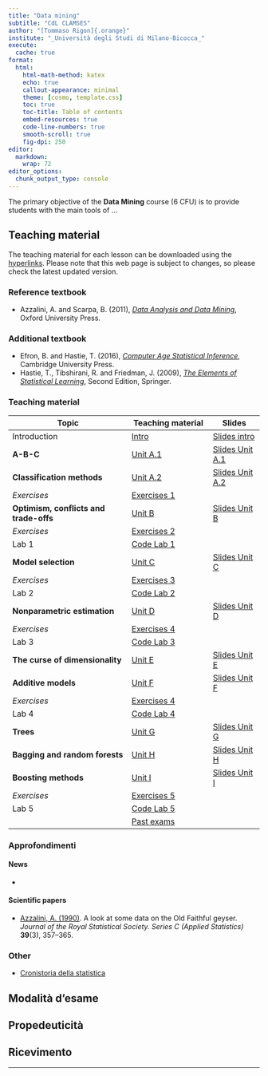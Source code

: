 ```yaml
---
title: "Data mining"
subtitle: "CdL CLAMSES"
author: "[Tommaso Rigon]{.orange}"
institute: "_Università degli Studi di Milano-Bicocca_"
execute:
  cache: true
format:
  html:
    html-math-method: katex
    echo: true
    callout-appearance: minimal
    theme: [cosmo, template.css]
    toc: true
    toc-title: Table of contents
    embed-resources: true
    code-line-numbers: true
    smooth-scroll: true
    fig-dpi: 250
editor: 
  markdown: 
    wrap: 72
editor_options: 
  chunk_output_type: console
---
```


The primary objective of the **Data Mining** course (6 CFU) is to
provide students with the main tools of ...

## Teaching material

The teaching material for each lesson can be downloaded using the
[hyperlinks](). Please note that this web page is subject to changes, so
please check the latest updated version.

### Reference textbook

-   Azzalini, A. and Scarpa, B. (2011), [*Data Analysis and Data Mining*](http://azzalini.stat.unipd.it/Book-DM/),
    Oxford University Press.

### Additional textbook

-   Efron, B. and Hastie, T. (2016), [*Computer Age Statistical Inference*](https://hastie.su.domains/CASI/), Cambridge University Press.
-   Hastie, T., Tibshirani, R. and Friedman, J. (2009), [*The Elements of Statistical Learning*](https://hastie.su.domains/ElemStatLearn/), Second Edition, Springer.

### Teaching material

| Topic                                  | Teaching material                | Slides                                      |
|--------------------------------|----------------------|--------------|
| Introduction                           | [Intro](slides/un_intro.html)    | [Slides intro](slides/un_intro_slides.html) |
| **A-B-C**                              | [Unit A.1](slides/un_A1.html)                     | [Slides Unit A.1](slides/un_A1_slides.html)                         |
| **Classification methods**             | [Unit A.2]()                     | [Slides Unit A.2]()                         |
| *Exercises*                            | [Exercises 1]()                  |                                             |
| **Optimism, conflicts and trade-offs** | [Unit B]()                       | [Slides Unit B]()                           |
| *Exercises*                            | [Exercises 2]()                  |                                             |
| Lab 1                                  | [Code Lab 1]()                   |                                             |
| **Model selection**                    | [Unit C]()                       | [Slides Unit C]()                           |
| *Exercises*                            | [Exercises 3]()                  |                                             |
| Lab 2                                  | [Code Lab 2]()                   |                                             |
| **Nonparametric estimation**           | [Unit D]()                       | [Slides Unit D]()                           |
| *Exercises*                            | [Exercises 4]()                  |                                             |
| Lab 3                                  | [Code Lab 3]()                   |                                             |
| **The curse of dimensionality**        | [Unit E]()                       | [Slides Unit E]()                           |
| **Additive models**                    | [Unit F]()                       | [Slides Unit F]()                           |
| *Exercises*                            | [Exercises 4]()                  |                                             |
| Lab 4                                  | [Code Lab 4]()                   |                                             |
| **Trees**                              | [Unit G]()                       | [Slides Unit G]()                           |
| **Bagging and random forests**         | [Unit H]()                       | [Slides Unit H]()                           |
| **Boosting methods**                   | [Unit I]()                       | [Slides Unit I]()                           |
| *Exercises*                            | [Exercises 5]()                  |                                             |
| Lab 5                                  | [Code Lab 5]()                   |                                             |
|                                        | [Past exams](exe/exe_8_bis.html) |                                             |

### Approfondimenti

#### News

-   

#### Scientific papers

-   [Azzalini, A. (1990)](approfondimenti/Azzalini1990.pdf). A look at
    some data on the Old Faithful geyser. *Journal of the Royal
    Statistical Society. Series C (Applied Statistics)* **39**(3),
    357--365.

### Other

-   [Cronistoria della statistica](approfondimenti/cronistoria.pdf)

## Modalità d'esame



## Propedeuticità



## Ricevimento

<!-- Per fissare un appuntamento, si prega di contattare il docente in -->
<!-- anticipo via posta elettronica all'indirizzo `tommaso.rigon@unimib.it`. -->
<!-- Il ricevimento è fissato ogni **martedì alle ore 17.30**. -->

------------------------------------------------------------------------
